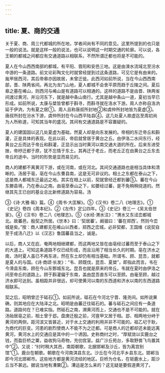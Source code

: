 ```yaml
---
---
---
```

title: 夏、商的交通
---



关于夏、商、周三代都城的所在地，学者间尚有不同的意见。这里所提到的也只是一般的说法。就是这样一般的说法，也可以说明这一时期交通的轮廓。可以说，各王朝的都城之间都应有交通道路以相联系，不然所谓迁都也将是不可能的。

夏人在今山西西南部的都城，有平阳、晋阳和安邑三地。这是由涑水流域北至汾水中游的一条道路。前文论彩陶文化时就曾经提到过这条道路，可见它是有由来的。胤甲居西河，其后帝皋亦因故居，未曾迁徙。此西河如前所说，当在今山西西南部，晋、陕两省间。再北为龙门山地，夏人都城不会舍平原而趋于丘陵之间。夏后皋之墓在崤山，则西河与崤山是有道路可以相通的。这样的道路不是由晋、陕两省间渡过黄河，并沿河东下，就是越中条山南行。尤其是越中条山一道，夏初当早已形成。如前所说，太康与桀皆曾都于斟寻，而斟寻就在洛水下游。周人亦称自洛汭延于伊汭，为有夏之居①。周人且称唐叔所封地②和虞仲所封地皆为夏虚③。唐叔所封在汾水下游，虞仲所封在今山西平陆县④。这几处夏人故虚迄至周初尚为人所称道，可知其当年的盛况。其间有交通道路是不容置疑的。

夏人的建国固以这几处夏虚为基础，然夏人却是向东发展的。帝相的东迁帝丘和斟灌，正是具体的表现。在此以前，帝启就曾居于黄台之丘。由伊洛二水间东行，经黄台之丘而达于帝丘和斟灌，正显示出当时黄河以南交通大道的所在。后来东进受挫，帝杼迁都于原，犹不忘情于东土。其再迁于老丘，而老丘正在由黄台之丘东去帝丘的途中。当时的形势是显而易见的。

商人的建都不离黄河下游，或在河南，或在河北。其间交通道路也是相当具体和清晰的。汤居于亳，亳在今山东曹县南，这是无可非议的。相土之东都在泰山之下，这是商人都城东迁最远之地。其实在相上以前，契就曾经迁都到蕃⑤。蕃在今山东滕县境，乃在泰山之南。由亳至泰山之下，如要经过蕃，是不免稍稍绕道的。然继其先王已创的基业总比新修道路为容易。汤

③《诗·大雅·緜》篇。④《周书·大匡解》。⑤《汉书》卷二八《地理志》。①《史记》卷四《周本纪》。②《左传》定公四年。③《史记》卷三一《吴太伯世家》。④《汉书》卷二八《地理志》。⑤《水经·渭水注》：“渭水又东迳峦都城北。故蕃邑，殷契之所居。《世本》曰：‘契居蕃’。阚骃曰：‘蕃在郑西’。然则今峦城是矣。”按：商人建都无在崤山以西者，郑西之峦城，必非契都，王国维《说契自至于成汤八迁》以《汉志》鲁国蕃县当之，诚是。

以后，商人又在庇、奄两地相继建都，而这两地又皆在由亳经过蕃而至于泰山之下的大道上。可知这条道路不仅已经形成，而且沿用了相当长久的时期。亳在济水之南，汤时夏人虽已不再东进，然在东土却仍有相当基础。所谓韦、顾、昆吾，就都是夏人的与国。《诗·商颂·长发》：“韦、顾既伐，昆吾、夏桀”，即指此而言。韦在今滑县东南，顾在今山东鄄城东北。昆吾也就是原来的帝丘。韦就在夏时由伊洛之间至帝丘的道路上。顾于斟灌偏于东南，盖由昆吾直东可以至顾。由毫至顾，越过济水即可达到。虽相距并非很远，却可使黄河以南的东西道和济水以南的东西道路相联系。

契之后，昭明曾迁于砥石①。如前所说，砥石在今河北宁晋、隆尧间。如所说果确，则其地应在大陆泽之北。昭明是由蕃迁往砥石的。蕃与砥石之间应有一条道路。道路何在？已难实指。然砥石之南，溯黄河而上，交通也不是不可能的。就在汤始居亳之前，相土曾于邶。盘庚迁殷之前，河亶甲又居于相。邶、相两地分峙于黄河的两侧，距河滨又皆甚近，对于水上交通的利用并非不可能的。祖乙圮于耿，为商代的巨变。河患的剧烈使商人不能不为之迁都。可是商人的迁都却还未能远离黄河，黄河水上的交通应是其中的一个诱因。史称商纣之时，“厚赋敛以实鹿台之钱，而盈巨桥之粟，益收狗马奇物，充仞宫室。益广沙丘苑台，多取野兽飞鸟置其中”②。又说：“纣时稍大其邑，南距朝歌，北据邯郸及沙丘，皆为离宫别馆”①。鹿台在朝歌。朝歌在今河南淇县东北。沙丘在今河北平乡县东北。邯郸当即今河北邯郸市。这些地方都是黄河流经的地区。巨桥为仓名，在钜鹿水上，距沙丘当不甚远。据说当地有漕粟②。漕运是怎么来的？这无疑是要假道黄河了。